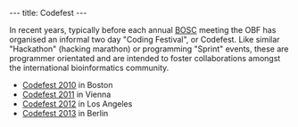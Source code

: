 ---
title: Codefest
---

In recent years, typically before each annual [[BOSC]] meeting the OBF has organised an informal two day "Coding Festival", or Codefest. Like similar "Hackathon" (hacking marathon) or programming "Sprint" events, these are programmer orientated and are intended to foster collaborations amongst the international bioinformatics community.

* [[Codefest 2010]] in Boston
* [[Codefest 2011]] in Vienna
* [[Codefest 2012]] in Los Angeles
* [[Codefest 2013]] in Berlin